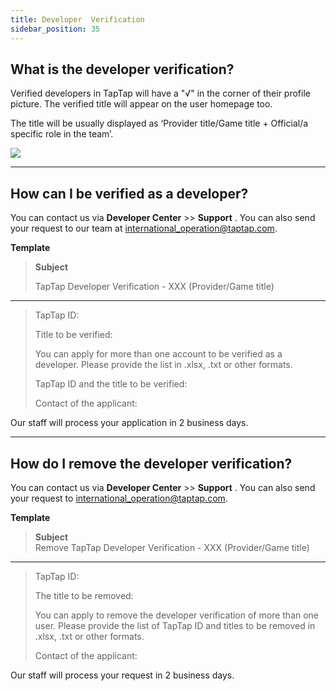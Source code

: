 ```yaml
---
title: Developer  Verification
sidebar_position: 35
---
```



## What is the developer verification?

Verified developers in TapTap will have a <Blue>"√"</Blue> in the corner of their profile picture. The verified title will appear on the user homepage too.  

The title will be usually displayed as ‘Provider title/Game title + Official/a specific role in the team’.

![](/img/DC-v2/developer-verification-V2.png)






---

## How can I be verified as a developer? 

You can contact us via **<blue>Developer Center</blue>** >> **<blue>Support</blue>** . You can also send your request to our team at [international_operation@taptap.com](mailto:international_operation@taptap.com).  

**Template**

> **Subject**
> 
> TapTap Developer Verification - XXX (Provider/Game title) 
---  
>

> TapTap ID:
>  
> Title to be verified:  
>
> You can apply for more than one account to be verified as a developer. Please provide the list in .xlsx, .txt or other formats.
>
> TapTap ID and the title to be verified: 
>
> Contact of the applicant:  

Our staff will process your application in 2 business days.



---



## How do I remove the developer verification? 

You can contact us via **<blue>Developer Center</blue>** >> **<blue>Support</blue>** . You can also send your request to [international_operation@taptap.com](mailto:international_operation@taptap.com).

**Template**

> **Subject**  
> Remove TapTap Developer Verification - XXX (Provider/Game title) 
--- 

> TapTap ID:  
>
> The title to be removed:
>
> You can apply to remove the developer verification of more than one user. Please provide the list of TapTap ID and titles to be removed in .xlsx, .txt or other formats.
>
>Contact of the applicant:

Our staff will process your request in 2 business days.

 
